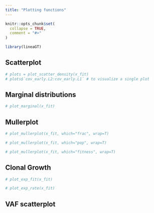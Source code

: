 ---
title: "Plotting functions"
---

```{r, include = FALSE}
knitr::opts_chunk$set(
  collapse = TRUE,
  comment = "#>"
)
```

```{r setup}
library(lineaGT)
```

## Scatterplot
```{r}
# plots = plot_scatter_density(x_fit)
# plots$`cov_early.L2:cov_early.L1` # to visualize a single plot
```


## Marginal distributions
```{r}
# plot_marginal(x_fit)
```


## Mullerplot
```{r warning=FALSE}
# plot_mullerplot(x_fit, which="frac", wrap=T)
```
```{r warning=FALSE}
# plot_mullerplot(x_fit, which="pop", wrap=T)
```
```{r warning=FALSE}
# plot_mullerplot(x_fit, which="fitness", wrap=T)
```

## Clonal Growth
```{r warning=FALSE}
# plot_exp_fit(x_fit)
```
```{r warning=FALSE}
# plot_exp_rate(x_fit)
```


## VAF scatterplot
```{r}

```


